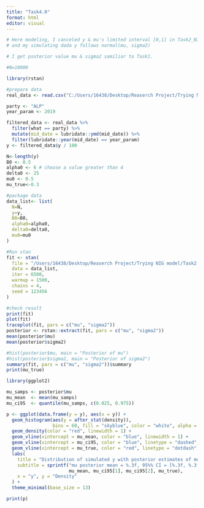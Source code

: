 ---
title: "Task4.0"
format: html
editor: visual
---

```{r}
# Here modeling, I canceled y & mu's limited interval [0,1] in Task2_NIG, 
# and my simulating dada y follows normal(mu, sigma2)

# I get psoterior value mu & sigma2 samiliar to Task1.

#N=10000

library(rstan)

#prepare data
real_data <- read.csv("C:/Users/16438/Desktop/Reaserch Project/Trying NIG model/Task4.2_NIG_real_in_Rstan_u0~U(0.4, 0.6)/comb.s.csv")

party <- "ALP"    
year_param <- 2019

filtered_data <- real_data %>%
  filter(what == party) %>%
  mutate(mid_date = lubridate::ymd(mid_date)) %>% 
  filter(lubridate::year(mid_date) == year_param)
y <- filtered_data$y / 100

N<-length(y)
B0 <- 0.5     
alpha0 <- 6 # choose a value greater than 4   
delta0 <- 25   
mu0 <- 0.5    
mu_true<-0.3

#package data
data_list<- list(
  N=N,
  y=y,
  B0=B0,
  alpha0=alpha0,
  delta0=delta0,
  mu0=mu0
)

#Run stan
fit <- stan(
  file = "/Users/16438/Desktop/Reaserch Project/Trying NIG model/Task2.0_NIG_in_RStan/Task2.0_NIG.stan",
  data = data_list,
  iter = 6500,  
  warmup = 1500,
  chains = 4,
  seed = 123456
)

#check result
print(fit)
plot(fit)
traceplot(fit, pars = c("mu", "sigma2"))
posterior <- rstan::extract(fit, pars = c("mu", "sigma2"))
mean(posterior$mu)
mean(posterior$sigma2)

#hist(posterior$mu, main = "Posterior of mu")
#hist(posterior$sigma2, main = "Posterior of sigma2")
summary(fit, pars = c("mu", "sigma2"))$summary
print(mu_true)
```

```{r}
library(ggplot2)

mu_samps <- posterior$mu
mu_mean  <- mean(mu_samps)
mu_ci95  <- quantile(mu_samps, c(0.025, 0.975))

p <- ggplot(data.frame(y = y), aes(x = y)) +
  geom_histogram(aes(y = after_stat(density)), 
                 bins = 60, fill = "skyblue", color = "white", alpha = 0.6) +
  geom_density(color = "red", linewidth = 1) +
  geom_vline(xintercept = mu_mean, color = "blue", linewidth = 1) +
  geom_vline(xintercept = mu_ci95, color = "blue", linetype = "dashed", linewidth = 1) +
  geom_vline(xintercept = mu_true, color = "red", linetype = "dotdash", linewidth = 1) +
  labs(
    title = "Distribution of simulated y with posterior estimates of mu",
    subtitle = sprintf("mu posterior mean = %.3f, 95%% CI = [%.3f, %.3f], true mu = %.3f",
                       mu_mean, mu_ci95[1], mu_ci95[2], mu_true),
    x = "y", y = "Density"
  ) +
  theme_minimal(base_size = 13)

print(p)
```
